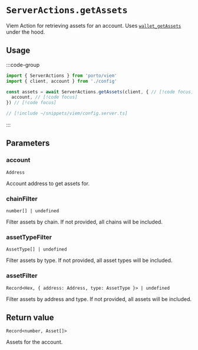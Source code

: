 # `ServerActions.getAssets`

Viem Action for retrieving assets for an account. Uses [`wallet_getAssets`](#TODO) under the hood.

## Usage

:::code-group

```ts twoslash [example.ts]
import { ServerActions } from 'porto/viem'
import { client, account } from './config'

const assets = await ServerActions.getAssets(client, { // [!code focus]
  account, // [!code focus]
}) // [!code focus]
```

```ts twoslash [config.ts] filename="config.ts"
// [!include ~/snippets/viem/config.server.ts]
```

:::

## Parameters

### account

`Address`

Account address to get assets for.

### chainFilter

`number[] | undefined`

Filter assets by chain. If not provided, all chains will be included.

### assetTypeFilter

`AssetType[] | undefined`

Filter assets by type. If not provided, all asset types will be included.

### assetFilter

`Record<Hex, { address: Address, type: AssetType }> | undefined`

Filter assets by address and type. If not provided, all assets will be included.

## Return value

`Record<number, Asset[]>`

Assets for the account.
